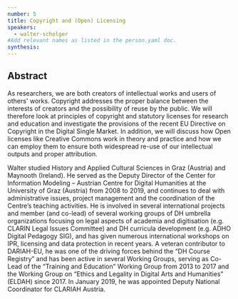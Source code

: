 ```yaml
---
number: 5
title: Copyright and (Open) Licensing
speakers:
  - walter-scholger
#Add relevant names as listed in the person.yaml doc.
synthesis:
---
```


## Abstract

As researchers, we are both creators of intellectual works and users of others' works. Copyright addresses the proper balance between the interests of creators and the possibility of reuse by the public. We will therefore look at principles of copyright and statutory licenses for research and education and investigate the provisions of the recent EU Directive on Copyright in the Digital Single Market. In addition, we will discuss how Open licenses like Creative Commons work in theory and practice and how we can employ them to ensure both widespread re-use of our intellectual outputs and proper attribution.

<Youtube
  id="pXyJqbe7poQ"
  caption="Walter Scholger - Copyright and (Open) licensing"
/>

<Download download="docs/5.1 Scholger.pdf" />

<Speakers>

<Speaker speaker="walter-scholger">

Walter studied History and Applied Cultural Sciences in Graz (Austria) and Maynooth (Ireland). He served as the Deputy Director of the Center for Information Modeling – Austrian Centre for Digital Humanities at the University of Graz (Austria) from 2008 to 2019, and continues to deal with administrative issues, project management and the coordination of the Centre’s teaching activities. He is involved in several international projects and member (and co-lead) of several working groups of DH umbrella organizations focusing on legal aspects of academia and digitisation (e.g. CLARIN Legal Issues Committee) and DH curricula development (e.g. ADHO Digital Pedagogy SIG), and has given numerous international workshops on IPR, licensing and data protection in recent years. A veteran contributor to DARIAH-EU, he was one of the driving forces behind the “DH Course Registry” and has been active in several Working Groups, serving as Co-Lead of the “Training and Education” Working Group from 2013 to 2017 and the Working Group on “Ethics and Legality in Digital Arts and Humanities” (ELDAH) since 2017. In January 2019, he was appointed Deputy National Coordinator for CLARIAH Austria.

</Speaker>

</Speakers>
